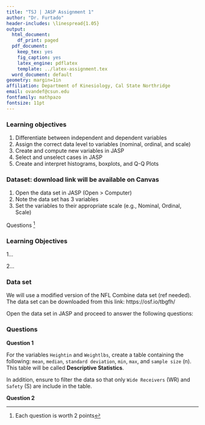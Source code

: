 ```yaml
---
title: "TSJ | JASP Assignment 1"
author: "Dr. Furtado"
header-includes: \linespread{1.05}
output:
  html_document:
    df_print: paged
  pdf_document:
    keep_tex: yes
    fig_caption: yes
    latex_engine: pdflatex
    template: ../latex-assignment.tex
  word_document: default
geometry: margin=1in
affiliation: Department of Kinesiology, Cal State Northridge
email: ovandef@csun.edu
fontfamily: mathpazo
fontsize: 11pt
---
```


### Learning objectives

1. Differentiate between independent and dependent variables
2. Assign the correct data level to variables (nominal, ordinal, and scale)
3. Create and compute new variables in JASP
4. Select and unselect cases in JASP
5. Create and interpret histograms, boxplots, and Q-Q Plots

### Dataset: download link will be available on Canvas

1.  Open the data set in JASP (Open > Computer)
2.  Note the data set has 3 variables
3.  Set the variables to their appropriate scale (e.g., Nominal, Ordinal, Scale)

Questions ^[Each question is worth 2 points]

### Learning Objectives

1...

2...

### Data set

We will use a modified version of the NFL Combine data set (ref needed). The data set can be downloaded from this link: https://osf.io/tbgfh/ 

Open the data set in JASP and proceed to answer the following questions:

### Questions

**Question 1**

For the variables `Heightin` and `Weightlbs`, create a table containing the following: `mean`, `median`, `standard deviation`, `min`, `max`, and `sample size` (n). This table will be called **Descriptive Statistics**.

In addition, ensure to filter the data so that only `Wide Receivers` (WR) and `Safety` (S) are include in the table.

**Question 2**


